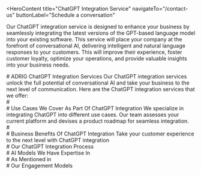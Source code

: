 <HeroContent
  title="ChatGPT Integration Service"
  navigateTo="/contact-us"
  buttonLabel="Schedule a conversation"
>
  Our ChatGPT integration service is designed to enhance your business by
  seamlessly integrating the latest versions of the GPT-based language model
  into your existing software. This service will place your company at the
  forefront of conversational AI, delivering intelligent and natural language
  responses to your customers. This will improve their experience, foster
  customer loyalty, optimize your operations, and provide valuable insights into
  your business needs.
</HeroContent>

<ClientCompaniesComponent />

<CountUpAnimationContainer />

<div className="w-full flex flex-col items-center justify-center text-center">
  # ADRIG ChatGPT Integration Services Our ChatGPT integration services unlock
  the full potential of conversational AI and take your business to the next
  level of communication. Here are the ChatGPT integration services that we
  offer:
</div>

<section className="grid grid-cols-2 gap-10 w-full py-16">
  <section className="w-full col-span-1 cursor-pointer">
    <ServiceCard
      service={{
        id: 1,
        image: "/servicesPage/ChatGPTConsultingServiceicon.svg",
        title: "ChatGPT Consulting Service",
        description:
          "Our AI consulting services leverage the capabilities of ChatGPT models to address a variety of natural language processing problems. We offer the expertise and direction necessary to seamlessly integrate ChatGPT into your software and enhance your customer experience.",
        urlPath: "",
      }}
    />
  </section>
  <section className="w-full col-span-1 cursor-pointer">
    <ServiceCard
      service={{
        id: 2,
        image: "/servicesPage/GPT3.5APIIntegrationicon.svg",
        title: "GPT3.5 API Integration",
        description:
          "Our AI consulting services leverage the capabilities of ChatGPT models to address a variety of natural language processing problems. We offer the expertise and direction necessary to seamlessly integrate ChatGPT into your software and enhance your customer experience.",
        urlPath: "",
      }}
    />
  </section>
  <section className="w-full col-span-1 cursor-pointer">
    <ServiceCard
      service={{
        id: 3,
        image: "/servicesPage/GPTApplicationDevelopmentServicesicon.svg",
        title: "GPT Application Development Services",
        description:
          "Our team of skilled professionals can assist you in leveraging the capabilities of ChatGPT to develop native or cross-platform applications that provide an improved user experience, allowing your business to stay at the forefront of the constantly changing technological landscape.",
        urlPath: "",
      }}
    />
  </section>
  <section className="w-full col-span-1 cursor-pointer">
    <ServiceCard
      service={{
        id: 4,
        image: "/servicesPage/IntegrateGPTintoYourExistingProducticon.svg",
        title: "Integrate GPT into Your Existing Product",
        description:
          "Incorporate GPT into Your Current Offerings our seasoned AI integration specialists can effortlessly embed ChatGPT APIs into your existing applications or websites, augmenting their capabilities and improving the user experience.",
        urlPath: "",
      }}
    />
  </section>
  <section className="w-full col-span-1 cursor-pointer">
    <ServiceCard
      service={{
        id: 5,
        image: "/servicesPage/CustomApplicationDevelopmentwithChatGPTicon.svg",
        title: "Custom Application Development with ChatGPT",
        description:
          "We excel at crafting bespoke software solutions that cater precisely to your needs and preferences, leveraging the adaptable nature of GPT models. By fine-tuning these models to align with your unique requirements, we can deliver highly customized applications that maximize the effectiveness of your business operations.",
        urlPath: "",
      }}
    />
  </section>
  <section className="w-full col-span-1 cursor-pointer">
    <ServiceCard
      service={{
        id: 6,
        image: "/servicesPage/ChatbotIntegrationicon.svg",
        title: "Chatbot Integration",
        description:
          "Our team has expertise in developing GPT-based chatbots, leveraging a robust GPT language model to produce natural-sounding responses for your customers. This results in enhanced customer satisfaction and reduced workload for your business. This solution allows you to hire fewer staff and enables your team to use their time more effectively.",
        urlPath: "",
      }}
    />
  </section>
</section>

<div
  style={{
    display: "flex",
    justifyContent: "center",
    alignItems: "center",
    gap: "20px",
  }}
>
  <div>#</div>
  <div></div>
</div>

<div className="w-full flex flex-col items-center justify-center text-center">
  # Use Cases We Cover As Part Of ChatGPT Integration We specialize in
  integrating ChatGPT into different use cases. Our team assesses your current
  platform and devises a product roadmap for seamless integration.
</div>

<section className="grid grid-cols-2 gap-10 w-full py-16">
  <section className="w-full col-span-1 cursor-pointer">
    <ServiceCard
      service={{
        id: 1,
        image: "/servicesPage/commerceSupporticon.svg",
        title: "E-commerce Support",
        description:
          "Integrating ChatGPT into e-commerce platforms can enhance the customer experience by offering conversational features that function as a virtual shopping assistant, customer service representative, and order monitoring system. ChatGPT-powered chatbots can respond to inquiries, offer product suggestions, and address immediate concerns, which allows human agents to concentrate on more intricate tasks. This can lead to increased customer engagement and satisfaction, ultimately benefiting the business outcomes of e-commerce companies.",
        urlPath: "",
      }}
    />
  </section>
  <section className="w-full col-span-1 cursor-pointer">
    <ServiceCard
      service={{
        id: 2,
        image: "/servicesPage/ImprovedLearningExperienceicon.svg",
        title: "Improved Learning Experience",
        description:
          "The integration of ChatGPT in the educational setting enhances the learning experience for students. It serves as a virtual tutor, offering conversational capabilities to provide personalized guidance and feedback on various academic tasks, such as homework, projects, and exams, as well as course registration and scheduling. Chatbots can answer questions and offer explanations, enabling students to learn independently. Additionally, these chatbots can handle routine inquiries, allowing faculty and staff to concentrate on more complex tasks. This increased student engagement and satisfaction ultimately leads to improved learning outcomes for educational institutions.",
      }}
    />
  </section>
  <section className="w-full col-span-1 cursor-pointer">
    <ServiceCard
      service={{
        id: 3,
        image: "/servicesPage/HealthcareAssistanceicon.svg",
        title: "Healthcare Assistants",
        description:
          "Integration of ChatGPT in the healthcare sector enhances patient care by offering conversational abilities as a virtual assistant. This allows patients to receive personalized guidance on their medical issues, treatments, and medications, ultimately leading to greater patient satisfaction with the services provided. Chatbots can respond to queries, schedule appointments, and send reminders, thereby improving patient engagement and adherence to treatment plans, as well as addressing insurance-related inquiries and billing matters..",
        urlPath: "",
      }}
    />
  </section>
  <section className="w-full col-span-1 cursor-pointer">
    <ServiceCard
      service={{
        id: 4,
        image: "/servicesPage/ContentCreationicon.svg",
        title: "Content Creation",
        description:
          "Content Generation ChatGPT can be utilized to produce content for blogs, articles, and social media platforms. The AI system can be trained on a particular topic or subject matter and swiftly and effectively generate high-quality content, assisting content creators in saving time and resources while ensuring that their content is of high quality and relevant to their target audience.",
        urlPath: "",
      }}
    />
  </section>
  <section className="w-full col-span-1 cursor-pointer">
    <ServiceCard
      service={{
        id: 5,
        image: "/servicesPage/CompetitorAnalysisicon.svg",
        title: "Competitor Analysis",
        description:
          "By incorporating ChatGPT into your software, you can collect and analyze substantial volumes of market trends and competitor data, empowering you to make informed decisions and adapt your approach accordingly. This provides you with valuable insights, allowing you to stay ahead of the competition and maintain a strong position within your industry.",
        urlPath: "",
      }}
    />
  </section>
  <section className="w-full col-span-1 cursor-pointer">
    <ServiceCard
      service={{
        id: 6,
        image: "/servicesPage/PersonalizedMarketingicon.svg",
        title: "Personalized Marketing",
        description:
          "Personalized marketing refers to the use of customer data analysis, such as that provided by ChatGPT, to understand individual customer preferences and behaviors. This allows businesses to develop targeted marketing campaigns that cater to the specific needs and interests of each customer, resulting in increased customer engagement and higher conversion rates.",
        urlPath: "",
      }}
    />
  </section>
</section>

<div
  style={{
    display: "flex",
    justifyContent: "center",
    alignItems: "center",
    gap: "20px",
  }}
>
  <div>#</div>
  <div></div>
</div>

<div className="w-full flex flex-col items-center justify-center text-center">
  # Business Benefits Of ChatGPT Integration Take your customer experience to
  the next level with ChatGPT integration
</div>

<section className="grid grid-cols-2 gap-10 w-full py-16">
  <section className="w-full col-span-1 cursor-pointer">
    <ServiceCard
      service={{
        id: 1,
        image: "/servicesPage/IncreasedEfficiencyicon.svg",
        title: "Increased Efficiency",
        description:
          "Integrating ChatGPT can boost efficiency by automating repetitive tasks, allowing you to dedicate more time to higher-priority work and improving overall business productivity. ChatGPT can automate various internal processes across diverse industries.",
        urlPath: "",
      }}
    />
  </section>
  <section className="w-full col-span-1 cursor-pointer">
    <ServiceCard
      service={{
        id: 2,
        image: "/servicesPage/CustomerServiceAutomationicon.svg",
        title: "Customer Service Automation",
        description:
          "Your company can take advantage of the highly precise and effective responses provided by the ChatGPT-integrated chatbot, which can save you both time and money. These chatbots are capable of generating remarkably human-like responses, allowing them to address customer inquiries promptly and offer customized suggestions, regardless of the specific industry you operate in.",
        urlPath: "",
      }}
    />
  </section>
  <section className="w-full col-span-1 cursor-pointer">
    <ServiceCard
      service={{
        id: 3,
        image: "/servicesPage/.svg",
        title: "Amplified Marketing and Sales Efforts",
        description:
          "Incorporating ChatGPT into your current marketing and sales platforms, such as software, apps, or websites, can improve your ability to generate and qualify leads, as well as create personalized communication. This can also simplify the process of converting leads into paying customers for your organization..",
        urlPath: "",
      }}
    />
  </section>
  <section className="w-full col-span-1 cursor-pointer">
    <ServiceCard
      service={{
        id: 4,
        image: "/servicesPage/AmplifiedMarketingandSalesEffortsicon1.svg",
        title: "Streamlined User Interaction",
        description:
          "Integrating ChatGPT can help you analyze customer feedback and reviews to gain insights into your target audience's preferences and needs. This information can be used to refine your business strategy and enhance overall customer satisfaction. Additionally, it can assist in identifying trends and behavior patterns, enabling you to become a leader in your industry.",
        urlPath: "",
      }}
    />
  </section>
  <section className="w-full col-span-1 cursor-pointer">
    <ServiceCard
      service={{
        id: 5,
        image: "/servicesPage/Costeffectivenessicon.svg",
        title: "Cost-effectiveness",
        description:
          "Incorporating ChatGPT can streamline operations by automating repetitive and time-intensive tasks, reducing the need for a large workforce. As a result, your business can optimize its resources, dedicating more time and funds toward growth and development while cutting down on unnecessary expenditures.",
        urlPath: "",
      }}
    />
  </section>
  <section className="w-full col-span-1 cursor-pointer">
    <ServiceCard
      service={{
        id: 6,
        image: "/servicesPage/Scalabilityicon.svg",
        title: "Scalability",
        description:
          "The recent widespread adoption of GPT-3 by both individuals and organizations has created immense potential for managing large numbers of user requests and expanding operations. Although there is still significant room for improvement, it is clear that advancements in this technology will be a driving force behind the growth and development of contemporary businesses.",
        urlPath: "",
      }}
    />
  </section>
</section>

<div className="w-full text-center"># Our ChatGPT Integration Process</div>

<section className="grid grid-cols-2 gap-10 w-full py-16">
  <section className="w-full col-span-1 cursor-pointer">
    <ServiceCard
      service={{
        id: 1,
        image: "/servicesPage/Discoveryicon.svg",
        title: "Discovery",
        description:
          "We arrange a meeting to discuss your concept and vision for your product. Throughout this discussion, we'll explore your needs and preferences, identifying the features and design components you wish to have in your final product. Our professionals will then suggest an overall project strategy that corresponds with your timeline and financial requirements, guaranteeing we develop a solution that fulfills all your aims and objectives.",
        urlPath: "",
      }}
    />
  </section>
  <section className="w-full col-span-1 cursor-pointer">
    <ServiceCard
      service={{
        id: 2,
        image: "/servicesPage/Estimationicon.svg",
        title: "Estimation",
        description:
          "We carefully examine the particular details of your project, considering all the specifics and needs, enabling us to provide you with a thorough assessment of the cost, time, and resources necessary to complete the project successfully. We then assign a dedicated client success representative who will collaborate closely with you and your stakeholders to discuss the estimate in depth, guaranteeing that everyone is aligned and that all project components are well-understood.",
        urlPath: "",
      }}
    />
  </section>
  <section className="w-full col-span-1 cursor-pointer">
    <ServiceCard
      service={{
        id: 3,
        image: "/servicesPage/Agreementicon.svg",
        title: "Agreement",
        description:
          "Once the estimate has been examined and talked over with you and your stakeholders, we then finalize it into a detailed scope of work that reflects your feedback and any changes to the project parameters that have been requested. From this scope of work, our team develops timelines that include important milestones, providing you with a clear view of our progress throughout the project's implementation, ensuring that everyone is aware of the project's status and that we stay on track to deliver a high-quality final product that meets all of your requirements.",
        urlPath: "",
      }}
    />
  </section>
  <section className="w-full col-span-1 cursor-pointer">
    <ServiceCard
      service={{
        id: 4,
        image: "/servicesPage/Integrationicon.svg",
        title: "Integration",
        description:
          "The AI experts at our company start working on your project by using OpenAI and your platform's code as necessary. We then establish testing environments and create prototype demonstrations to ensure that the project advances in line with your specifications and that any potential problems are identified and resolved early on. This enables us to provide you with a highly tailored and efficient final product that fulfills your distinct needs and requirements.",
        urlPath: "",
      }}
    />
  </section>
  <section className="w-full col-span-1 cursor-pointer">
    <ServiceCard
      service={{
        id: 5,
        image: "/servicesPage/QATestingicon.svg",
        title: "QA Testing",
        description:
          "The company ensures a high level of customer satisfaction by employing cutting-edge testing and quality assurance techniques. Their team of specialized QA engineers performs comprehensive testing on your product to guarantee that all integrations operate as expected. They utilize advanced tools and approaches to detect and resolve any problems early in the development phase, thereby reducing delays and ensuring that your product meets the highest standards.",
        urlPath: "",
      }}
    />
  </section>
</section>

<div className="w-full text-center"># AI Models We Have Expertise In</div>

<div className="w-full text-center"># As Mentioned in</div>

<ClientCompaniesComponent />

<div className="w-full text-center"># Our Engagement Models</div>
